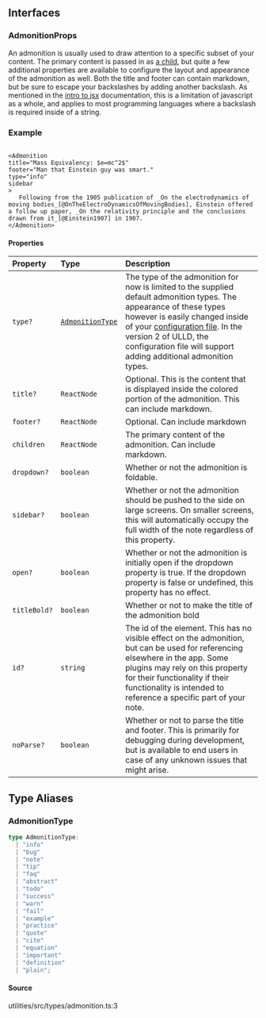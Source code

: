 ## Interfaces

### AdmonitionProps

An admonition is usually used to draw attention to a specific subset of your content. The primary content is passed in as [a child](/docs/user/introToJsx), but quite a few additional properties are available to configure the layout and appearance of the admonition as well. Both the title and footer can contain markdown, but be sure to escape your backslashes by adding another backslash. As mentioned in the [intro to jsx](/docs/user/introToJsx) documentation, this is a limitation of javascript as a whole, and applies to most programming languages where a backslash is required inside of a string.

### Example

```

<Admonition 
title="Mass Equivalency: $e=mc^2$" 
footer="Man that Einstein guy was smart."
type="info"
sidebar
>
   Following from the 1905 publication of _On the electrodynamics of moving bodies_[@OnTheElectroDynamicsOfMovingBodies], Einstein offered a follow up paper, _On the relativity principle and the conclusions drawn from it_[@Einstein1907] in 1907. 
</Admonition>

```

#### Properties

| Property     | Type                                                                   | Description                                                                                                                                                                                                                                                                                        |
| :----------- | :--------------------------------------------------------------------- | :------------------------------------------------------------------------------------------------------------------------------------------------------------------------------------------------------------------------------------------------------------------------------------------------- |
| `type?`      | [`AdmonitionType`](/utilities.src.types.admonition.mdx#admonitiontype) | The type of the admonition for now is limited to the supplied default admonition types. The appearance of these types however is easily changed inside of your [configuration file](/configure). In the version 2 of ULLD, the configuration file will support adding additional admonition types. |
| `title?`     | `ReactNode`                                                            | Optional. This is the content that is displayed inside the colored portion of the admonition. This can include markdown.                                                                                                                                                                           |
| `footer?`    | `ReactNode`                                                            | Optional. Can include markdown                                                                                                                                                                                                                                                                     |
| `children`   | `ReactNode`                                                            | The primary content of the admonition. Can include markdown.                                                                                                                                                                                                                                       |
| `dropdown?`  | `boolean`                                                              | Whether or not the admonition is foldable.                                                                                                                                                                                                                                                         |
| `sidebar?`   | `boolean`                                                              | Whether or not the admonition should be pushed to the side on large screens. On smaller screens, this will automatically occupy the full width of the note regardless of this property.                                                                                                            |
| `open?`      | `boolean`                                                              | Whether or not the admonition is initially open if the dropdown property is true. If the dropdown property is false or undefined, this property has no effect.                                                                                                                                     |
| `titleBold?` | `boolean`                                                              | Whether or not to make the title of the admonition bold                                                                                                                                                                                                                                            |
| `id?`        | `string`                                                               | The id of the element. This has no visible effect on the admonition, but can be used for referencing elsewhere in the app. Some plugins may rely on this property for their functionality if their functionality is intended to reference a specific part of your note.                            |
| `noParse?`   | `boolean`                                                              | Whether or not to parse the title and footer. This is primarily for debugging during development, but is available to end users in case of any unknown issues that might arise.                                                                                                                    |

## Type Aliases

### AdmonitionType

```ts
type AdmonitionType: 
  | "info"
  | "bug"
  | "note"
  | "tip"
  | "faq"
  | "abstract"
  | "todo"
  | "success"
  | "warn"
  | "fail"
  | "example"
  | "practice"
  | "quote"
  | "cite"
  | "equation"
  | "important"
  | "definition"
  | "plain";
```

#### Source

utilities/src/types/admonition.ts:3
